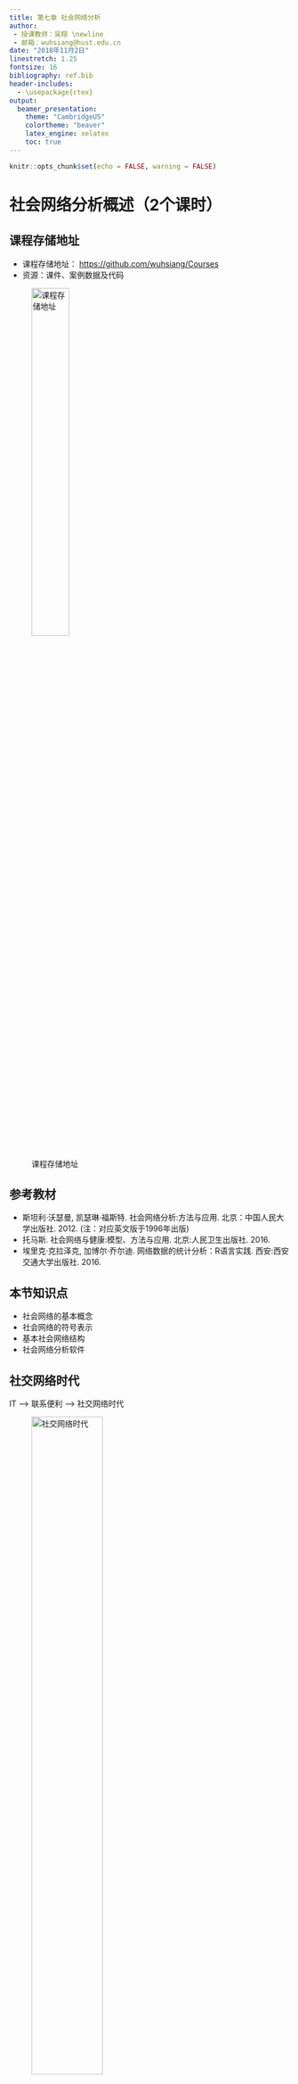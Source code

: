 ```yaml
---
title: 第七章 社会网络分析
author:
 - 授课教师：吴翔 \newline
 - 邮箱：wuhsiang@hust.edu.cn
date: "2018年11月2日"
linestretch: 1.25
fontsize: 16
bibliography: ref.bib
header-includes:
  - \usepackage{ctex}
output:
  beamer_presentation:
    theme: "CambridgeUS"
    colortheme: "beaver"
    latex_engine: xelatex
    toc: true
---
```


```r

knitr::opts_chunk$set(echo = FALSE, warning = FALSE)

```


# 社会网络分析概述（2个课时）

## 课程存储地址

- 课程存储地址： [https://github.com/wuhsiang/Courses](https://github.com/wuhsiang/Courses)
- 资源：课件、案例数据及代码

![课程存储地址](../../QR.png){width=40%}

## 参考教材

- 斯坦利·沃瑟曼, 凯瑟琳·福斯特. 社会网络分析:方法与应用. 北京：中国人民大学出版社. 2012. (注：对应英文版于1996年出版)
- 托马斯. 社会网络与健康:模型、方法与应用. 北京:人民卫生出版社. 2016.
- 埃里克·克拉泽克, 加博尔·乔尔迪. 网络数据的统计分析：R语言实践. 西安:西安交通大学出版社. 2016.

## 本节知识点

- 社会网络的基本概念
- 社会网络的符号表示
- 基本社会网络结构
- 社会网络分析软件

## 社交网络时代

IT --> 联系便利 --> 社交网络时代

![社交网络时代](figures/sns.jpg){width=55%}

## 社会网络与健康

![社会网络与肥胖](figures/dinner.jpg){width=50%}

- 哪种饮食结构/生活习惯会让人变胖？
- 肥胖会“**传染**”吗？

## 社会网络与健康（续）

![社会网络与抑郁](figures/depression.jpg){width=50%}

- 哪种特质的人更容易抑郁？
- **社会支持** 是否有助于改善抑郁？

## 社会网络与健康（续）

![社会网络与卫生服务能力提升](figures/mic.jpg){width=50%}

- 医联体模式是否有助于提升基层医疗机构的卫生服务能力？


## 社会网络视角

- 行动者之间的关系是主要的，行动者的属性是次要的
- 行动者和他们的行动被视为相互依赖的，而不是相互独立的自治体
- 行动者之间的联系是信息和资源的流动通道
- 个体的网络模型将网络结构环境视为个体行动的机遇或限制
- 网络模型将（社会、经济、政治、情感等）结构概念化为行动者之间关系的稳定形式

## 7.1.1 基本概念

社会网络分析（social network analysis, SNA）的关键概念：

- 行动者：社会网络分析中的社会实体被称为行动者，包括个体、企业、民族国家等。
- 关系连接：行动者通过社会关系彼此相连。这些联系包括：评价、资源传输、行为互动等。联系存在于特定的成对行动者之间。
- 关系：群体成员间某种类型的联系的集合。
- 社会网络：行动者（人、组织等），及其之间关系的集合

其它关键概念还包括：二元图、三元图、子群、群。

## 基本特征

SNA的基本特征[@freeman2004]：

- 考虑整个网络结构
- 论证网络结构如何影响个体行为
- 运用图表展示
- 运用数学的形式

## 7.1.2 社会网络数据

社会网络数据包括：

- 行动者集合
- 社会关系
- 行动者属性

社会网络数据的**符号表示**包括：

- 图论
- 社会计量

## 图论符号表示法

图$G = (N, L)$由节点的集合$N$和边的集合$L$所定义。

| 社会网络         | 图              |
|:----------------:|:---------------:|
| 行动者           | 节点            |
| 社会关系         | 边              |

Table: 社会网络与图论的对应关系

图论符号表示法中，可以采用节点集合和边列表来表示社会网络数据。

## 图论符号表示法（续）

- 行动者集合$G$ = {王重阳，林朝英，黄药师，欧阳锋，洪七公，段智兴，周伯通，郭靖，杨过}
- 社会关系集合$L$ = {<王重阳，周伯通>，<王重阳，林朝英>，<黄药师，郭靖>，<洪七公，郭靖>，<周伯通，郭靖>，<欧阳锋，杨过>}

```r

# use igraph package
suppressMessages(library(igraph))
rm(list = ls())
# set random seeds
set.seed(123)
# create graph g from literal
g <- graph_from_literal(WCY-ZBT, WCY-LCY, HYS-GJ, HQG-GJ, ZBT-GJ, OYF-YG, DZX)
# plot the graph
plot(g, layout = layout.circle)

```

## 社会计量符号表示

- **社会计量**（sociometric）：由人以及被度量的人与人之间的情感关系组成的社会网络数据集合，旨在研究一群人中积极和消极的感情关系。
- 社会关系矩阵：邻接矩阵，对应于量化行动者之间的社会关系图。

## 邻接矩阵

```r

suppressMessages(library(pander))
suppressMessages(library(magrittr))
g %>% as_adjacency_matrix(sparse = F) %>% pandoc.table(split.tables = Inf)

```

## 其它情形

- 有值关系
- 有向关系
- 多重关系
- 网络动态性

## 有向图/有值图

- 有向图
- 有值图（含权图）

```r

par(mfrow = c(1, 2))
#
graph_from_literal(WCY++ZBT, WCY+-LCY, HYS+-GJ, HQG++GJ, ZBT++GJ, OYF++YG, DZX) %>% plot(layout = layout.circle)
# weighted edges
gw <- g %>% set_edge_attr("weight", value = 1:6) %>%
  set_edge_attr("color", value = "red")
plot(gw, edge.width = E(gw)$weight)


```

## 多重关系

- 师门关系
- 家庭关系

```r

par(mfrow = c(1, 2))
# create graph h1 from literal
graph_from_literal(WCY-ZBT, LCY, HYS, HQG-GJ, OYF, YG, DZX) %>% plot(layout = layout.circle)
# create graph h2 from literal
graph_from_literal(WCY-LCY, HYS-GJ, HQG, ZBT-GJ, OYF-YG, DZX) %>% plot(layout = layout.circle)

```

## 网络动态性

- 前30年
- 后30年

```r

par(mfrow = c(1, 2))
# early period
g %>% subgraph(c(1, 3:4, 6:7, 9)) %>% plot(layout = layout.circle)
# late period
g %>% subgraph(c(2,4:9)) %>% plot(layout = layout.circle)

```

## 7.1.3 主要网络模型

参照网络模型：

- 随机网络
- 规则网络

现实网络模型：

- 小世界网络
- 无标度网络（优先连接网络）


## 随机网络

- 基本假定：节点之间的边是随机构建的。
- $G(n, p)$模型：图$G$有$n$个节点，$n\choose 2$条边以$p$的概率随机连接。

```r

# create and plot a random network
erdos.renyi.game(12, 0.1) %>% plot(layout = layout.circle)

```


## 规则网络

- 基本假设：每个节点的度是常数$c$

```r

make_lattice(length = 2, dim = 3) %>% plot(circular = T)

```


## 小世界网络

- 基本问题：社会网络中两个节点之间传递信息将需要几个步骤？
- 基本假设：大多数节点几乎没有联系，但任意两个节点之间的距离都比预期的短
- 特点：这个世界真小啊！“六度分割”理论

```r

sample_smallworld(1, 20, 3, 0.02) %>% plot(circular = T)

```

## 无标度网络

- 基本问题：加入现有网络时，行动者对要联系的人有偏好吗？
- 基本假设：行动者更喜欢连接到网络最中心的位置
- 特点：“富者愈富”


```r

sample_pa(n = 20, power = 1, directed = F) %>% plot(circular = T)

```


## 7.1.4 社会网络分析软件

常用分析工具：

- UCINET
- Pajek
- NetMiner
- STRUCTURE
- MultiNet
- StOCNET


## 新兴分析工具

- Python-NetworkX
- R-**igraph**

本课程采用`igraph`包进行演示。

#  社会网络主要分析角度（4个课时）

## 本节知识点

- 图论
- 中心性与声望
- 结构平衡和传递性
- 凝聚子群
- 结构等价

## 子图

- 子图：若$G_{s} = (N_{s}, L_{s})$，且$N_{S} \subset N$、$L_{s} \subset L$，那么$G_{s}$是$G$的子图
  - 点导出子图
  - 边导出子图
- 二元图：包含两个节点的点导出子图
- 三元图：包含三个节点的点导出子图

## 中心性与声望

- 基本问题：如何识别社会网络中“**最重要的**”角色？
- 中心性测度的**有效性**
  - 我们是否能够捕捉到实质上所要表示的“重要”？
  - 先有理论基础，再进行量化
- 中心性与声望
  - 中心性：行动者参与其中，适用于无向关系和有向关系
  - 声望：行动者作为接受者，适用于有向关系
  - 情境（关系本身的性质）：讨厌（接受者，负面）、给出建议（发送者）


## 中心性度量

无向关系的社会网络中，主要的三种中心性度量：

- 度中心性
- 接近中心度
- 中介中心度

```r

# 星形网络

# 环形网络

# 线形网络


```

## 度中心性



\begin{equation*}
  \underbrace{d(n_{i})}_{\text{degree}} = \underbrace{\sum_{j} x_{ji}}_{\text{indegree}} = \underbrace{\sum_{j} x_{ij}}_{\text{outdegree}}.
\end{equation*}

\begin{equation}
  C_{D}(n_{i}) = \frac{d(n_{i})}{g - 1}
\end{equation}

```r



```

## 接近中心度

\begin{equation}
  C_{C}(n_{i}) = \frac{g - 1}{\sum_{j = 1}^{g} d(n_{i}, n_{j})}.
\end{equation}


## 中介中心度


\begin{equation}
  C_{B}(n_{i}) = \frac{\sum_{j \leq k} g_{jk}(n_{i}) / g_{jk}}{(g - 1)(g - 2) / 2}.
\end{equation}


## 网络属性

- 度分布
- 聚类系数
- 平均路径长度

# 案例（2个课时）

## 本节知识点

- SNA与文献分析
- SNA与健康行为分析

## 医学领域案例：文献分析

- 李杰. CiteSpace中文版指南. http://cluster.ischool.drexel.edu/~cchen/citespace/manual/CiteSpaceChinese.pdf[EB/OL][2018-09-05].2015.


## 医学领域案例：行为分析


## 参考文献
